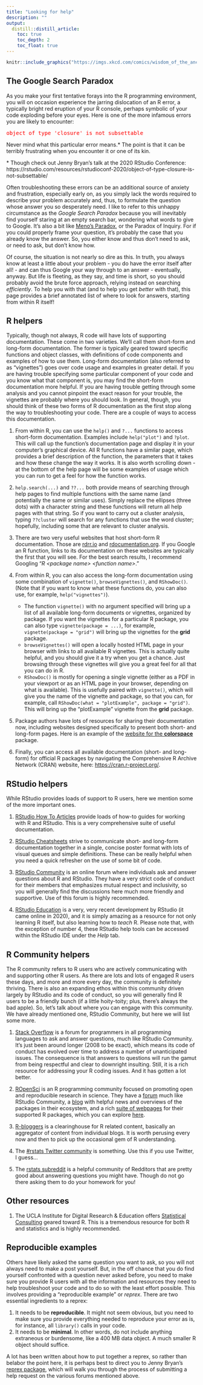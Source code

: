 ```yaml
---
title: "Looking for help"
description: ""
output:
  distill::distill_article:
    toc: true
    toc_depth: 2
    toc_float: true
---
```


```r

knitr::include_graphics("https://imgs.xkcd.com/comics/wisdom_of_the_ancients.png")

```

## The Google Search Paradox

<div>
As you make your first tentative forays into the R programming environment, you will on occasion experience the jarring dislocation of an R error, a typically bright red eruption of your R console, perhaps symbolic of your code exploding before your eyes. Here is one of the more infamous errors you are likely to encounter:

<pre style='color:red'>object of type 'closure' is not subsettable</pre>  

Never mind what this particular error means.* The point is that it can be terribly frustrating when you encounter it or one of its kin. 
</div>

<aside>
\* Though check out Jenny Bryan's talk at the 2020 RStudio Conference: https://rstudio.com/resources/rstudioconf-2020/object-of-type-closure-is-not-subsettable/ 
<br>
</aside> 

Often troubleshooting these errors can be an additional source of anxiety and frustration, especially early on, as you simply lack the words required to describe your problem accurately and, thus, to formulate the question whose answer you so desperately need. I like to refer to this unhappy circumstance as the _Google Search Paradox_ because you will inevitably find yourself staring at an empty search bar, wondering what words to give to Google. It's also a bit like [Meno's Paradox](https://plato.stanford.edu/entries/epistemic-paradoxes/#MenParInqPuzAboGaiKno), or the Paradox of Inquiry. For if you could properly frame your question, it's probably the case that you already know the answer. So, you either know and thus don't need to ask, or need to ask, but don't know how.   

Of course, the situation is not nearly so dire as this. In truth, you always know at least a little about your problem - you do have the error itself after all! - and can thus Google your way through to an answer - eventually, anyway. But life is fleeting, as they say, and time is short, so you should probably avoid the brute force approach, relying instead on searching _efficiently_. To help you with that (and to help you get _better_ with that), this page provides a brief annotated list of where to look for answers, starting from within R itself!  

## R helpers

Typically, though not always, R code will have lots of supporting documentation. These come in two varieties. We'll call them short-form and long-form documentation. The former is typically geared toward specific functions and object classes, with definitions of code components and examples of how to use them. Long-form documentation (also referred to as "vignettes") goes over code usage and examples in greater detail. If you are having trouble specifying some particular component of your code and you know what that component is, you may find the short-form documentation more helpful. If you are having trouble getting through some analysis and you cannot pinpoint the exact reason for your trouble, the vignettes are probably where you should look. In general, though, you should think of these two forms of R documentation as the first stop along the way to troubleshooting your code. There are a couple of ways to access this documentation.

1. From within R, you can use the `help()` and `?...` functions to access short-form documentation. Examples include `help("plot")` and `?plot`. This will call up the function's documentation page and display it in your computer's graphical device. All R functions have a similar page, which provides a brief description of the function, the parameters that it takes and how these change the way it works. It is also worth scrolling down - at the bottom of the help page will be some examples of usage which you can run to get a feel for how the function works. 

2. `help.search(...)` and `??...` both provide means of searching through help pages to find multiple functions with the same name (and potentially the same or similar uses). Simply replace the ellipses (three dots) with a character string and these functions will return all help pages with that string. So if you want to carry out a cluster analysis, typing `??cluster` will search for any functions that use the word cluster; hopefully, including some that are relevant to cluster analysis.  

3. There are two very useful websites that host short-form R documentation. Those are [rdrr.io](https://rdrr.io/) and [rdocumentation.org](https://www.rdocumentation.org/). If you Google an R function, links to its documentation on these websites are typically the first that you will see. For the best search results, I recommend Googling "_R \<package name\> \<function name\>_." 

4. From within R, you can also access the long-form documentation using some combination of `vignette()`, `browseVignettes()`, and `RShowDoc()`. (Note that if you want to know what these functions do, you can also use, for example, `help("vignettes")`). 
    + The function `vignette()` with no argument specified will bring up a list of all available long-form documents or vignettes, organized by package. If you want the vignettes for a particular R package, you can also type `vignette(package = ...)`, for example, `vignette(package = "grid")` will bring up the vignettes for the __grid__ package.  
    + `browseVignettes()` will open a locally hosted HTML page in your browser with links to all available R vignettes. This is actually quite helpful, and you should give it a try when you get a chance. Just browsing through these vignettes will give you a great feel for all that you can do in R.    
    + `RShowDoc()` is mostly for opening a single vignette (either as a PDF in your viewport or as an HTML page in your browser, depending on what is available). This is usefully paired with `vignette()`, which will give you the name of the vignette and package, so that you can, for example, call `RShowDoc(what = "plotExample", package = "grid")`. This will bring up the "plotExample" vignette from the __grid__ package.  

5. Package authors have lots of resources for sharing their documentation now, including websites designed specifically to present both short- and long-form pages. Here is an example of the [website for the __colorspace__](http://colorspace.r-forge.r-project.org/) package.  

6. Finally, you can access all available documentation (short- and long-form) for official R packages by navigating the Comprehensive R Archive Network (CRAN) website, here: [https://cran.r-project.org/](https://cran.r-project.org/).  

## RStudio helpers

While RStudio provides loads of support to R users, here we mention some of the more important ones.  

1. [RStudio How To Articles](https://support.rstudio.com/hc/en-us/categories/200035113-Documentation) provide loads of how-to guides for working with R and RStudio. This is a very comprehensive suite of useful documentation.  

2. [RStudio Cheatsheets](https://rstudio.com/resources/cheatsheets/) strive to communicate short- and long-form documentation together in a single, concise poster format with lots of visual queues and simple definitions. These can be really helpful when you need a quick refresher on the use of some bit of code.   

3. [RStudio Community](https://community.rstudio.com/) is an online forum where individuals ask and answer questions about R and RStudio. They have a very strict code of conduct for their members that emphasizes mutual respect and inclusivity, so you will generally find the discussions here much more friendly and supportive. Use of this forum is highly recommended.

4. [RStudio Education](https://education.rstudio.com/) is a very, very recent development by RStudio (it came online in 2020), and it is simply amazing as a resource for not only learning R itself, but also learning how to _teach_ R. 
Please note that, with the exception of number 4, these RStudio help tools can be accessed within the RStudio IDE under the _Help_ tab.

## R Community helpers

The R community refers to R users who are actively communicating with and supporting other R users. As there are lots and lots of engaged R users these days, and more and more every day, the community is definitely thriving. There is also an expanding ethos within this community driven largely by RStudio and its code of conduct, so you will generally find R users to be a friendly bunch (if a little hoity-toity; plus, there's always the bad apple). So, let's talk about where you can engage with this community. We have already mentioned one, RStudio Community, but here we will list some more.

1. [Stack Overflow](https://stackoverflow.com/) is a forum for programmers in all programming languages to ask and answer questions, much like RStudio Community. It's just been around longer (2008 to be exact), which means its code of conduct has evolved over time to address a number of unanticipated issues. The consequence is that answers to questions will run the gamut from being respectful and clear to downright insulting. Still, it is a rich resource for addressing your R coding issues. And it has gotten a lot better.  

2. [ROpenSci](https://ropensci.org/) is an R programming community focused on promoting open and reproducible research in science. They have a [forum](https://discuss.ropensci.org/) much like RStudio Community, a [blog](https://ropensci.org/blog/) with helpful news and overviews of the packages in their ecosystem, and a rich [suite of webpages](https://docs.ropensci.org/) for their supported R packages, which you can explore [here](https://ropensci.org/packages/).  

3. [R-bloggers](https://www.r-bloggers.com/) is a clearinghouse for R related content, basically an aggregator of content from individual blogs. It is worth perusing every now and then to pick up the occasional gem of R understanding.  

4. The [#rstats Twitter community](https://twitter.com/search?q=%23rstats&src=typd) is something. Use this if you use Twitter, I guess...

5. The [rstats subreddit](https://www.reddit.com/r/rstats/) is a helpful community of Redditors that are pretty good about answering questions you might have. Though do not go there asking them to do your homework for you!

## Other resources

1. The UCLA Institute for Digital Research & Education offers [Statistical Consulting](https://stats.idre.ucla.edu/r/) geared toward R. This is a tremendous resource for both R and statistics and is highly recommended. 

## Reproducible examples

Others have likely asked the same question you want to ask, so you will not always need to make a post yourself. But, in the off chance that you do find yourself confronted with a question never asked before, you need to make sure you provide R users with all the information and resources they need to help troubleshoot your code and to do so with the least effort possible. This involves providing a "reproducible example" or _reprex_. There are two essential ingredients to a reprex: 

1. It needs to be __reproducible__. It might not seem obvious, but you need to make sure you provide everything needed to reproduce your error as is, for instance, all `library()` calls in your code.
2. It needs to be __minimal__. In other words, do not include anything extraneous or burdensome, like a 400 MB data object. A much smaller R object should suffice.   

A lot has been written about how to put together a reprex, so rather than belabor the point here, it is perhaps best to direct you to Jenny Bryan's [reprex package](https://reprex.tidyverse.org/), which will walk you through the process of submitting a help request on the various forums mentioned above.  
